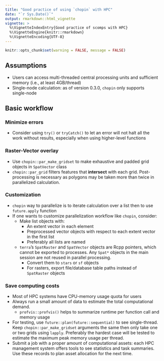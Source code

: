 ```yaml
---
title: "Good practice of using `chopin` with HPC"
date: "`r Sys.Date()`"
output: rmarkdown::html_vignette
vignette: >
  %\VignetteIndexEntry{Good practice of scomps with HPC}
  %\VignetteEngine{knitr::rmarkdown}
  %\VignetteEncoding{UTF-8}
---
```



```r
knitr::opts_chunk$set(warning = FALSE, message = FALSE)

```

## Assumptions
- Users can access multi-threaded central processing units and sufficient memory (i.e., at least 4GB/thread)
- Single-node calculation: as of version 0.3.0, `chopin` only supports single-node 

## Basic workflow

### Minimize errors
- Consider using `try()` or `tryCatch()` to let an error will not halt all the work without results, especially when using higher-level functions

### Raster-Vector overlay
- Use `chopin::par_make_gridset` to make exhaustive and padded grid objects in `SpatVector` class
- `chopin::par_grid` filters features that **intersect** with each grid. Post-processing is necessary as polygons may be taken more than twice in parallelized calculation.

### Customization
- `chopin` way to parallelize is to iterate calculation over a list then to use `future.apply` function
- If one wants to customize parallelization workflow like `chopin`, consider:
    - Make list objects with: 
        - An extent vector in each element
        - Preprocessed vector objects with respect to each extent vector in the first list
        - Preferably all lists are named 
    - `terra`'s `SpatRaster` and `SpatVector` objects are Rcpp pointers, which cannot be exported to processes. Any `Spat*` objects in the main session are not reused in parallel processing.
        - Convert them to `stars` or `sf` objects
        - For rasters, export file/database table paths instead of `SpatRaster` objects

### Save computing costs
- Most of HPC systems have CPU-memory usage quota for users
- Always run a small amount of data to estimate the total computational demand.
    - `profvis::profvis()` helps to summarize runtime per function call and memory usage 
- For testing, use `future::plan(future::sequential)` to see single-thread. Keep `chopin::par_make_gridset` arguments the same then only take one or two grids using `lapply`. Preferably the hardest case will be tested to estimate the maximum peak memory usage per thread.
- Submit a job with a proper amount of computational assets: each HPC management system offers tools to see statistics and task summaries. Use these records to plan asset allocation for the next time. 
